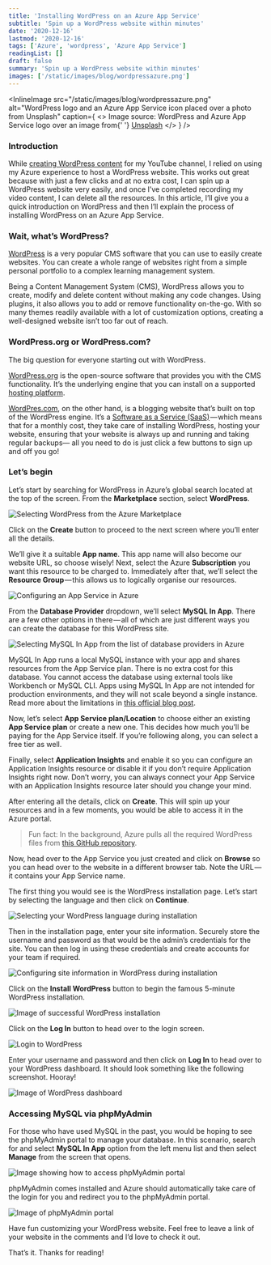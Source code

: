 ```yaml
---
title: 'Installing WordPress on an Azure App Service'
subtitle: 'Spin up a WordPress website within minutes'
date: '2020-12-16'
lastmod: '2020-12-16'
tags: ['Azure', 'wordpress', 'Azure App Service']
readingList: []
draft: false
summary: 'Spin up a WordPress website within minutes'
images: ['/static/images/blog/wordpressazure.png']
---
```


<InlineImage
  src="/static/images/blog/wordpressazure.png"
  alt="WordPress logo and an Azure App Service icon placed over a photo from Unsplash"
  caption={
    <>
      Image source: WordPress and Azure App Service logo over an image from{' '}
      <a href="https://unsplash.com/photos/vnfpcINVllI">Unsplash</a>
    </>
  }
/>

### Introduction

While [creating WordPress content](https://www.youtube.com/playlist?list=PLYhCXsaf5ba_hutBtc9evla1p9Cz6wkRC) for my YouTube channel, I relied on using my Azure experience to host a WordPress website. This works out great because with just a few clicks and at no extra cost, I can spin up a WordPress website very easily, and once I’ve completed recording my video content, I can delete all the resources. In this article, I’ll give you a quick introduction on WordPress and then I’ll explain the process of installing WordPress on an Azure App Service.

### Wait, what’s WordPress?

[WordPress](https://wordpress.org/) is a very popular CMS software that you can use to easily create websites. You can create a whole range of websites right from a simple personal portfolio to a complex learning management system.

Being a Content Management System (CMS), WordPress allows you to create, modify and delete content without making any code changes. Using plugins, it also allows you to add or remove functionality on-the-go. With so many themes readily available with a lot of customization options, creating a well-designed website isn’t too far out of reach.

### WordPress.org or WordPress.com?

The big question for everyone starting out with WordPress.

[WordPress.org](https://wordpress.org/) is the open-source software that provides you with the CMS functionality. It’s the underlying engine that you can install on a supported [hosting platform](https://wordpress.org/hosting/).

[WordPres.com](https://wordpress.com/), on the other hand, is a blogging website that’s built on top of the WordPress engine. It’s a [Software as a Service (SaaS)](https://en.wikipedia.org/wiki/Software_as_a_service) — which means that for a monthly cost, they take care of installing WordPress, hosting your website, ensuring that your website is always up and running and taking regular backups— all you need to do is just click a few buttons to sign up and off you go!

### Let’s begin

Let’s start by searching for WordPress in Azure’s global search located at the top of the screen. From the **Marketplace** section, select **WordPress**.

![Selecting WordPress from the Azure Marketplace](/static/posts/1_rI810HalROgYn3N8R7gHUg.png)

Click on the **Create** button to proceed to the next screen where you’ll enter all the details.

We’ll give it a suitable **App name**. This app name will also become our website URL, so choose wisely! Next, select the Azure **Subscription** you want this resource to be charged to. Immediately after that, we’ll select the **Resource Group** — this allows us to logically organise our resources.

![Configuring an App Service in Azure](/static/posts/1_QFFcs72I5JCbTjWYiXKpnw.png)

From the **Database Provider** dropdown, we’ll select **MySQL In App**. There are a few other options in there — all of which are just different ways you can create the database for this WordPress site.

![Selecting MySQL In App from the list of database providers in Azure](/static/posts/1_kjHAGU5xuf84zNCi7kKoCw.png)

MySQL In App runs a local MySQL instance with your app and shares resources from the App Service plan. There is no extra cost for this database. You cannot access the database using external tools like Workbench or MySQL CLI. Apps using MySQL In App are not intended for production environments, and they will not scale beyond a single instance. Read more about the limitations in [this official blog post](https://azure.microsoft.com/en-us/blog/mysql-in-app-preview-app-service/).

Now, let’s select **App Service plan/Location** to choose either an existing **App Service plan** or create a new one. This decides how much you’ll be paying for the App Service itself. If you’re following along, you can select a free tier as well.

Finally, select **Application Insights** and enable it so you can configure an Application Insights resource or disable it if you don’t require Application Insights right now. Don’t worry, you can always connect your App Service with an Application Insights resource later should you change your mind.

After entering all the details, click on **Create**. This will spin up your resources and in a few moments, you would be able to access it in the Azure portal.

> Fun fact: In the background, Azure pulls all the required WordPress files from [this GitHub repository](https://github.com/azureappserviceoss/wordpress-azure).

Now, head over to the App Service you just created and click on **Browse&#x20;**&#x73;o you can head over to the website in a different browser tab. Note the URL — it contains your App Service name.

The first thing you would see is the WordPress installation page. Let’s start by selecting the language and then click on **Continue**.

![Selecting your WordPress language during installation](/static/posts/1_ydD_cPGkavKqwWQqHuEHag.png)

Then in the installation page, enter your site information. Securely store the username and password as that would be the admin’s credentials for the site. You can then log in using these credentials and create accounts for your team if required.

![Configuring site information in WordPress during installation](/static/posts/1_6ei558MzF9Ai2Xdw8s9GIg.png)

Click on the **Install WordPress** button to begin the famous 5-minute WordPress installation.

![Image of successful WordPress installation](/static/posts/1_772FiBlVp57io4kdR9Gbbg.png)

Click on the **Log In** button to head over to the login screen.

![Login to WordPress](/static/posts/1_2n9cz7J9ajpe2PRE2roR9g.png)

Enter your username and password and then click on **Log In** to head over to your WordPress dashboard. It should look something like the following screenshot. Hooray!

![Image of WordPress dashboard](/static/posts/1_LIDCmPUv4Bt8IT_iVz1zKg.png)

### Accessing MySQL via phpMyAdmin

For those who have used MySQL in the past, you would be hoping to see the phpMyAdmin portal to manage your database. In this scenario, search for and select **MySQL In App&#x20;**&#x6F;ption from the left menu list and then select **Manage** from the screen that opens.

![Image showing how to access phpMyAdmin portal](/static/posts/1_WBrHf8anBei-aYHhJbh2QA.png)

phpMyAdmin comes installed and Azure should automatically take care of the login for you and redirect you to the phpMyAdmin portal.

![Image of phpMyAdmin portal](/static/posts/1_H9ZSuSU80cFyrVYuNIyD4w.png)

Have fun customizing your WordPress website. Feel free to leave a link of your website in the comments and I’d love to check it out.

That’s it. Thanks for reading!
